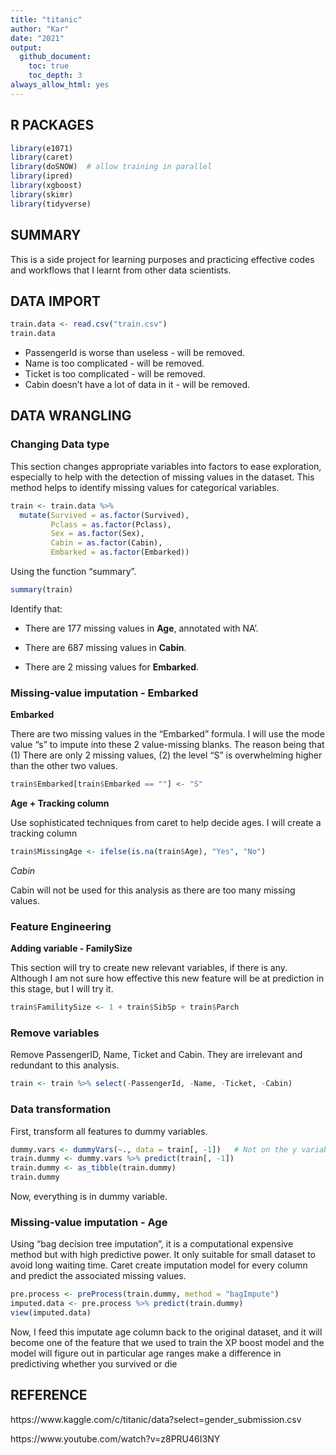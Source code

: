 ```yaml
---
title: "titanic"
author: "Kar"
date: "2021"
output: 
  github_document:
    toc: true
    toc_depth: 3
always_allow_html: yes
---
```


## R PACKAGES

```r
library(e1071)
library(caret)
library(doSNOW)  # allow training in parallel 
library(ipred)
library(xgboost)
library(skimr)
library(tidyverse)

```

## SUMMARY

This is a side project for learning purposes and practicing effective codes and workflows that I learnt from other data scientists. 

## DATA IMPORT

```r
train.data <- read.csv("train.csv")
train.data

```

* PassengerId is worse than useless - will be removed.
* Name is too complicated - will be removed.
* Ticket is too complicated - will be removed.
* Cabin doesn't have a lot of data in it - will be removed.

## DATA WRANGLING

### Changing Data type

This section changes appropriate variables into factors to ease exploration, especially to help with the detection of missing values in the dataset. This method helps to identify missing values for categorical variables.

```r
train <- train.data %>% 
  mutate(Survived = as.factor(Survived),
         Pclass = as.factor(Pclass),
         Sex = as.factor(Sex),
         Cabin = as.factor(Cabin),
         Embarked = as.factor(Embarked))

```

Using the function "summary".

```r
summary(train)

```


Identify that:

* There are 177 missing values in **Age**, annotated with NA'.

* There are 687 missing values in **Cabin**.

* There are 2 missing values for **Embarked**.


### Missing-value imputation - Embarked

**Embarked**
 
There are two missing values in the "Embarked" formula. I will use the mode value "s" to impute into these 2 value-missing blanks. The reason being that (1) There are only 2 missing values, (2) the level "S" is overwhelming higher than the other two values. 

```r
train$Embarked[train$Embarked == ""] <- "S"

```

**Age + Tracking column**

Use sophisticated techniques from caret to help decide ages. I will create a tracking column  

```r

train$MissingAge <- ifelse(is.na(train$Age), "Yes", "No")

```

*Cabin*

Cabin will not be used for this analysis as there are too many missing values.


### Feature Engineering

**Adding variable - FamilySize**

This section will try to create new relevant variables, if there is any. Although I am not sure how effective this new feature will be at prediction in this stage, but I will try it. 

```r
train$FamilitySize <- 1 + train$SibSp + train$Parch 

```



### Remove variables

Remove PassengerID, Name, Ticket and Cabin. They are irrelevant and redundant to this analysis.

```r
train <- train %>% select(-PassengerId, -Name, -Ticket, -Cabin)

```

### Data transformation

First, transform all features to dummy variables. 

```r
dummy.vars <- dummyVars(~., data = train[, -1])   # Not on the y variable - Survived - Because I am predicting the missing age values base on all column but not base on the y variable column.
train.dummy <- dummy.vars %>% predict(train[, -1])
train.dummy <- as_tibble(train.dummy)
train.dummy

```


Now, everything is in dummy variable. 


### Missing-value imputation - Age

Using "bag decision tree imputation", it is a computational expensive method but with high predictive power. It only suitable for small dataset to avoid long waiting time. Caret create imputation model for every column and predict the associated missing values. 

```r
pre.process <- preProcess(train.dummy, method = "bagImpute")
imputed.data <- pre.process %>% predict(train.dummy)
view(imputed.data)

```

Now, I feed this imputate age column back to the original dataset, and it will become one of the feature that we used to train the XP boost model and the model will figure out in particular age ranges make a difference in predictiving whether you survived or die 


















## REFERENCE

https://www.kaggle.com/c/titanic/data?select=gender_submission.csv

https://www.youtube.com/watch?v=z8PRU46I3NY

